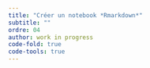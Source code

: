 ```yaml
---
title: "Créer un notebook *Rmarkdown*"
subtitle: ""
ordre: 04
author: work in progress
code-fold: true
code-tools: true
---
```

